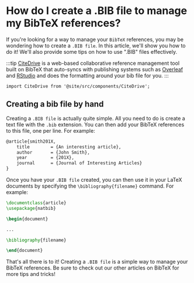 # How do I create a .BIB file to manage my BibTeX references?

If you're looking for a way to manage your `BibTeX` references, you may be wondering how to create a `.BIB file`. In this article, we'll show you how to do it! We'll also provide some tips on how to use ".BIB" files effectively.

:::tip
[CiteDrive](https://www.citedrive.com/) is a web-based collaborative reference management tool built on BibTeX that auto-syncs with publishing systems such as [Overleaf](https://www.overleaf.com/blog/citedrive-easy-reference-management-for-overleaf) and [RStudio](https://citedrive.medium.com/bibliography-management-in-r-markdown-with-citedrive-and-rstudio-2585699dd619) and does the formatting around your bib file for you.
:::

```mdx-code-block
import CiteDrive from '@site/src/components/CiteDrive';
```
<CiteDrive /> 

## Creating a bib file by hand

Creating a `.BIB file` is actually quite simple. All you need to do is create a text file with the `.bib` extension. You can then add your BibTeX references to this file, one per line. For example:


```latex
@article{smith201X,
	title        = {An interesting article},
	author       = {John Smith},
	year         = {201X},
	journal      = {Journal of Interesting Articles}
}
```



Once you have your `.BIB file` created, you can then use it in your LaTeX documents by specifying the `\bibliography{filename}` command. For example:


```latex
\documentclass{article}
\usepackage{natbib}

\begin{document}

...

\bibliography{filename}

\end{document}
```

That's all there is to it! Creating a `.BIB file` is a simple way to manage your BibTeX references. Be sure to check out our other articles on BibTeX for more tips and tricks!
